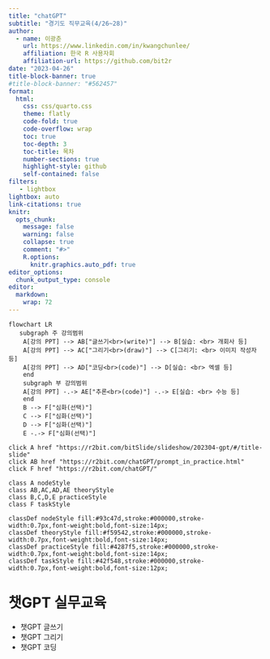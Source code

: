 ```yaml
---
title: "chatGPT"
subtitle: "경기도 직무교육(4/26~28)"
author:
  - name: 이광춘
    url: https://www.linkedin.com/in/kwangchunlee/
    affiliation: 한국 R 사용자회
    affiliation-url: https://github.com/bit2r
date: "2023-04-26"
title-block-banner: true
#title-block-banner: "#562457"
format:
  html:
    css: css/quarto.css
    theme: flatly
    code-fold: true
    code-overflow: wrap
    toc: true
    toc-depth: 3
    toc-title: 목차
    number-sections: true
    highlight-style: github    
    self-contained: false
filters:
   - lightbox
lightbox: auto
link-citations: true
knitr:
  opts_chunk: 
    message: false
    warning: false
    collapse: true
    comment: "#>" 
    R.options:
      knitr.graphics.auto_pdf: true
editor_options: 
  chunk_output_type: console
editor: 
  markdown: 
    wrap: 72
---
```


```mermaid
flowchart LR
   subgraph 주 강의범위
    A[강의 PPT] --> AB["글쓰기<br>(write)"] --> B[실습: <br> 개회사 등]
    A[강의 PPT] --> AC["그리기<br>(draw)"] --> C[그리기: <br> 이미지 작성자 등]
    A[강의 PPT] --> AD["코딩<br>(code)"] --> D[실습: <br> 엑셀 등]
    end
    subgraph 부 강의범위
    A[강의 PPT] -.-> AE["추론<br>(code)"] -.-> E[실습: <br> 수능 등]
    end
    B --> F["심화(선택)"]
    C --> F["심화(선택)"]
    D --> F["심화(선택)"]
    E -.-> F["심화(선택)"]

click A href "https://r2bit.com/bitSlide/slideshow/202304-gpt/#/title-slide"
click AB href "https://r2bit.com/chatGPT/prompt_in_practice.html"
click F href "https://r2bit.com/chatGPT/"

class A nodeStyle
class AB,AC,AD,AE theoryStyle
class B,C,D,E practiceStyle
class F taskStyle

classDef nodeStyle fill:#93c47d,stroke:#000000,stroke-width:0.7px,font-weight:bold,font-size:14px;
classDef theoryStyle fill:#f59542,stroke:#000000,stroke-width:0.7px,font-weight:bold,font-size:14px;
classDef practiceStyle fill:#4287f5,stroke:#000000,stroke-width:0.7px,font-weight:bold,font-size:14px;
classDef taskStyle fill:#42f548,stroke:#000000,stroke-width:0.7px,font-weight:bold,font-size:12px;
```


# 챗GPT 실무교육

- 챗GPT 글쓰기
- 챗GPT 그리기
- 챗GPT 코딩





